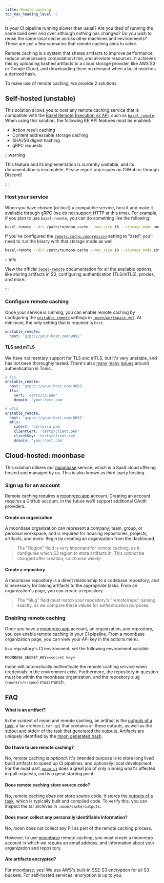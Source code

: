 ```yaml
---
title: Remote caching
toc_max_heading_level: 6
---
```



Is your CI pipeline running slower than usual? Are you tired of running the same build over and over
although nothing has changed? Do you wish to reuse the same local cache across other machines and
environments? These are just a few scenarios that remote caching aims to solve.

Remote caching is a system that shares artifacts to improve performance, reduce unnecessary
computation time, and alleviate resources. It achieves this by uploading hashed artifacts to a cloud
storage provider, like AWS S3 or Google Cloud, and downloading them on demand when a build matches a
derived hash.

To make use of remote caching, we provide 2 solutions.

## Self-hosted (unstable)<VersionLabel version="1.30.0" />

This solution allows you to host any remote caching service that is compatible with the
[Bazel Remote Execution v2 API](https://github.com/bazelbuild/remote-apis/tree/main/build/bazel/remote/execution/v2),
such as [`bazel-remote`](https://github.com/buchgr/bazel-remote). When using this solution, the
following RE API features must be enabled:

- Action result caching
- Content addressable storage caching
- SHA256 digest hashing
- gRPC requests

:::warning

This feature and its implementation is currently unstable, and its documentation is incomplete.
Please report any issues on GitHub or through Discord!

:::

### Host your service

When you have chosen (or built) a compatible service, host it and make it available through gRPC (we
do not support HTTP at this time). For example, if you plan to use `bazel-remote`, you can do
something like the following:

```bash
bazel-remote --dir /path/to/moon-cache --max_size 10 --storage_mode uncompressed --grpc_address 0.0.0.0:9092
```

If you've configured the [`remote.cache.compression`](../config/workspace#compression) setting to
"zstd", you'll need to run the binary with that storage mode as well.

```bash
bazel-remote --dir /path/to/moon-cache --max_size 10 --storage_mode zstd --grpc_address 0.0.0.0:9092
```

:::info

View the official [`bazel-remote`](https://github.com/buchgr/bazel-remote#usage) documentation for
all the available options, like storing artifacts in S3, configuring authentication (TLS/mTLS),
proxies, and more.

:::

### Configure remote caching

Once your service is running, you can enable remote caching by configuring the
[`unstable_remote`](../config/workspace#unstable_remote) settings in
[`.moon/workspace.yml`](../config/workspace). At minimum, the only setting that is required is
`host`.

```yaml title=".moon/workspace.yml"
unstable_remote:
  host: 'grpc://your-host.com:9092'
```

#### TLS and mTLS

We have rudimentary support for TLS and mTLS, but it's very unstable, and has not been thoroughly
tested. There's also [many](https://github.com/hyperium/tonic/issues/1652)
[many](https://github.com/hyperium/tonic/issues/1989)
[issues](https://github.com/hyperium/tonic/issues/1033) around authentication in Tonic.

```yaml title=".moon/workspace.yml"
# TLS
unstable_remote:
  host: 'grpcs://your-host.com:9092'
  tls:
    cert: 'certs/ca.pem'
    domain: 'your-host.com'

# mTLS
unstable_remote:
  host: 'grpcs://your-host.com:9092'
  mtls:
    caCert: 'certs/ca.pem'
    clientCert: 'certs/client.pem'
    clientKey: 'certs/client.key'
    domain: 'your-host.com'
```

## Cloud-hosted: moonbase<VersionLabel version="0.23.3" />

This solution utilizes our [moonbase](/moonbase) service, which is a SaaS cloud offering hosted and
managed by us. This is also known as third-party hosting.

### Sign up for an account

Remote caching requires a [moonrepo.app](https://moonrepo.app) account. Creating an account requires
a GitHub account. In the future we'll support additional OAuth providers.

#### Create an organization

A moonbase organization can represent a company, team, group, or personal workspace, and is required
for housing repositories, projects, artifacts, and more. Begin by creating an organization from the
dashboard.

> The "Region" field is very important for remote caching, as it configures which S3 region to store
> artifacts in. This _cannot_ be changed after creation, so choose wisely!

#### Create a repository

A moonbase repository is a direct relationship to a codebase repository, and is necessary for
linking artifacts to the appropriate tasks. From an organization's page, you can create a
repository.

> The "Slug" field must match your repository's "remote/repo" naming exactly, as we compare these
> values for authentication purposes.

### Enabling remote caching

Once you have a [moonrepo.app](https://moonrepo.app) account, an organization, and repository, you
can enable remote caching in your CI pipeline. From a moonbase organization page, you can view your
API key in the actions menu.

In a repository's CI environment, set the following environment variable.

```
MOONBASE_SECRET_KEY=<secret key>
```

moon will automatically authenticate the remote caching service when credentials in the environment
exist. Furthermore, the repository in question must be within the moonbase organization, and the
repository slug (`<owner>/<repo>`) must match.

## FAQ

#### What is an artifact?

In the context of moon and remote caching, an artifact is the
[outputs of a task](../config/project#outputs), a tar archive (`.tar.gz`) that contains all these
outputs, as well as the stdout and stderr of the task that generated the outputs. Artifacts are
uniquely identified by the [moon generated hash](../concepts/cache#hashing).

#### Do I have to use remote caching?

No, remote caching is _optional_. It's intended purpose is to store long lived build artifacts to
speed up CI pipelines, and optionally local development. For the most part,
[`moon ci`](../commands/ci) does a great job of only running what's affected in pull requests, and
is a great starting point.

#### Does remote caching store source code?

No, remote caching _does not_ store source code. It stores the
[outputs of a task](../config/project#outputs), which is typically built and compiled code. To
verify this, you can inspect the tar archives in `.moon/cache/outputs`.

#### Does moon collect any personally identifiable information?

No, moon does not collect any PII as part of the remote caching process.

However, to use [moonbase](/moonbase) remote caching, you must create a moonrepo account in which we
require an email address, and information about your organization and repository.

#### Are artifacts encrypted?

For [moonbase](/moonbase), yes! We use AWS's built-in SSE-S3 encryption for all S3 buckets. For
self-hosted services, encryption is up to you.
